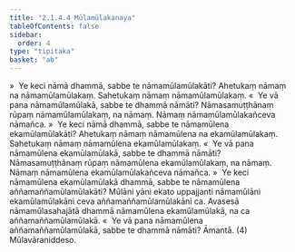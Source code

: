 ```yaml
---
title: "2.1.4.4 Mūlamūlakanaya"
tableOfContents: false
sidebar:
  order: 4
type: "tipitaka"
basket: "ab"
---
```



<DynamicBreadcrumb />

<Division number="95">

<Paragraph number="245">
»  Ye keci nāmā dhammā, sabbe te nāmamūlamūlakāti?
</Paragraph>

<Paragraph number="246">
Ahetukaṃ nāmaṃ na nāmamūlamūlakaṃ. Sahetukaṃ nāmaṃ nāmamūlamūlakaṃ.
</Paragraph>

<Paragraph number="247">
«  Ye vā pana nāmamūlamūlakā, sabbe te dhammā nāmāti?
</Paragraph>

<Paragraph number="248">
Nāmasamuṭṭhānaṃ rūpaṃ nāmamūlamūlakaṃ, na nāmaṃ. Nāmaṃ nāmamūlamūlakañceva nāmañca.
</Paragraph>

</Division>
<Division number="96">

<Paragraph number="249">
»  Ye keci nāmā dhammā, sabbe te nāmamūlena ekamūlamūlakāti?
</Paragraph>

<Paragraph number="250">
Ahetukaṃ nāmaṃ nāmamūlena na ekamūlamūlakaṃ. Sahetukaṃ nāmaṃ nāmamūlena ekamūlamūlakaṃ.
</Paragraph>

<Paragraph number="251">
«  Ye vā pana nāmamūlena ekamūlamūlakā, sabbe te dhammā nāmāti?
</Paragraph>

<Paragraph number="252">
Nāmasamuṭṭhānaṃ rūpaṃ nāmamūlena ekamūlamūlakaṃ, na nāmaṃ. Nāmaṃ nāmamūlena ekamūlamūlakañceva nāmañca.
</Paragraph>

</Division>
<Division number="97">

<Paragraph number="253">
»  Ye keci nāmamūlena ekamūlamūlakā dhammā, sabbe te nāmamūlena aññamaññamūlamūlakāti?
</Paragraph>

<Paragraph number="254">
Mūlāni yāni ekato uppajjanti nāmamūlāni ekamūlamūlakāni ceva aññamaññamūlamūlakāni ca. Avasesā nāmamūlasahajātā dhammā nāmamūlena ekamūlamūlakā, na ca aññamaññamūlamūlakā.
</Paragraph>

<Paragraph number="255">
«  Ye vā pana nāmamūlena aññamaññamūlamūlakā, sabbe te dhammā nāmāti? Āmantā. (4)

</Paragraph>
</Division>

<Paragraph number="256" type="center">
Mūlavāraniddeso.
</Paragraph>